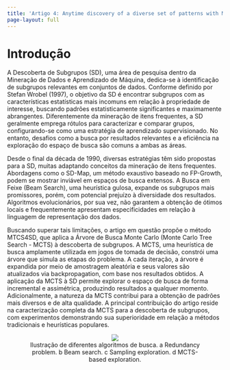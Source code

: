 ```yaml
---
title: 'Artigo 4: Anytime discovery of a diverse set of patterns with Monte Carlo tree search'
page-layout: full
---
```


# Introdução

A Descoberta de Subgrupos (SD), uma área de pesquisa dentro da Mineração de Dados e Aprendizado de Máquina, dedica-se à identificação de subgrupos relevantes em conjuntos de dados. Conforme definido por Stefan Wrobel (1997), o objetivo da SD é encontrar subgrupos com as características estatísticas mais incomuns em relação à propriedade de interesse, buscando padrões estatisticamente significantes e maximamente abrangentes. Diferentemente da mineração de itens frequentes, a SD geralmente emprega rótulos para caracterizar e comparar grupos, configurando-se como uma estratégia de aprendizado supervisionado. No entanto, desafios como a busca por resultados relevantes e a eficiência na exploração do espaço de busca são comuns a ambas as áreas. 

Desde o final da década de 1990, diversas estratégias têm sido propostas para a SD, muitas adaptando conceitos da mineração de itens frequentes. Abordagens como o SD-Map, um método exaustivo baseado no FP-Growth, podem se mostrar inviável em espaços de busca extensos. A Busca em Feixe (Beam Search), uma heurística gulosa, expande os subgrupos mais promissores, porém, com potencial prejuízo à diversidade dos resultados. Algoritmos evolucionários, por sua vez, não garantem a obtenção de ótimos locais e frequentemente apresentam especificidades em relação à linguagem de representação dos dados. 

Buscando superar tais limitações, o artigo em questão propõe o método MTCS4SD, que aplica a Árvore de Busca Monte Carlo (Monte Carlo Tree Search - MCTS) à descoberta de subgrupos. A MCTS, uma heurística de busca amplamente utilizada em jogos de tomada de decisão, constrói uma árvore que simula as etapas do problema. A cada iteração, a árvore é expandida por meio de amostragem aleatória e seus valores são atualizados via backpropagation, com base nos resultados obtidos. A aplicação da MCTS à SD permite explorar o espaço de busca de forma incremental e assimétrica, produzindo resultados a qualquer momento. Adicionalmente, a natureza da MCTS contribui para a obtenção de padrões mais diversos e de alta qualidade.  A principal contribuição do artigo reside na caracterização completa da MCTS para a descoberta de subgrupos, com experimentos demonstrando sua superioridade em relação a métodos tradicionais e heurísticas populares.

<figure align="center">
    <img src="imgs/artigo4/f1.png">
    <figcaption>Ilustração de diferentes algoritmos de busca. a Redundancy problem. b Beam search. c Sampling exploration. d MCTS-based exploration.</figcaption>
</figure>